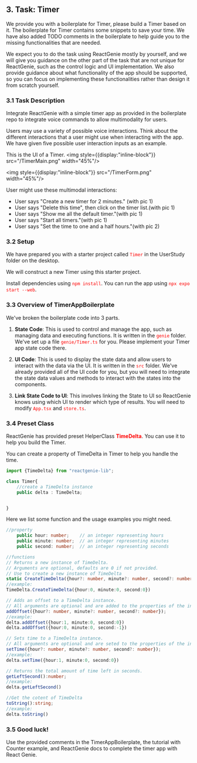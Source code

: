 ## 3. Task: Timer
We provide you with a boilerplate for Timer, please build a Timer based on it.
The boilerplate for Timer contains some snippets to save your time. We have also added TODO comments 
in the boilerplate to help guide you to the missing functionalities that are needed.

We expect you to do the task using ReactGenie mostly by yourself,
and we will give you guidance on the other part of the task that are not unique for ReactGenie,
such as the control logic and UI implementation.
We also provide guidance about what functionality of the app should be supported,
so you can focus on implementing these functionalities rather than design it from scratch yourself.

### 3.1 Task Description
Integrate ReactGenie with a simple timer app as provided in the boilerplate repo to integrate voice commands to 
allow multimodality for users.

Users may use a variety of possible voice interactions. Think about the different interactions that a user 
might use when interacting with the app. We have given five possible user interaction inputs as an example.

This is the UI of a Timer. 
<img style={{display:"inline-block"}} src="/TimerMain.png" width="45%"/>

<img style={{display:"inline-block"}} src="/TimerForm.png" width="45%"/>

User might use these multimodal interactions:


* User says "Create a new timer for 2 minutes." (with pic 1)
* User says "Delete this time", then click on the timer list.(with pic 1)
* User says "Show me all the default timer."(with pic 1)
* User says "Start all timers."(with pic 1)
* User says "Set the time to one and a half hours."(with pic 2)

### 3.2 Setup
We have prepared you with a starter project called <font color="red">`Timer`</font> in the UserStudy folder on the desktop.

We will construct a new Timer using this starter project.

Install dependencies using <font color='red'>`npm install`</font>.
You can run the app using <font color='red'>`npx expo start --web`</font>.

### 3.3 Overview of TimerAppBoilerplate

We've broken the boilerplate code into 3 parts.

1. **State Code**: This is used to control and manage the app, such as managing data and executing functions.
It is written in the <font color="red">`genie`</font> folder. We've set up a file <font color="red">`genie/Timer.ts`</font> for you. Please implement
your Timer app state code there.

2. **UI Code**: This is used to display the state data and allow users to interact with the data via the UI. It is written in the
<font color="red">`src`</font> folder. We've already provided all of the UI code for you, but you will need to integrate
the state data values and methods to interact with the states into the components.

3. **Link State Code to UI**: This involves linking the State to UI so ReactGenie knows using which UI to render which type of results. You will need to modify <font color="red">`App.tsx`</font> and <font color="red">`store.ts`</font>.


### 3.4 Preset Class
ReactGenie has provided preset HelperClass <font color='red'>**TimeDelta**</font>. You can use it to help you build the Timer.

You can create a property of TimeDelta in Timer to help you handle the time.
```typescript
import {TimeDelta} from "reactgenie-lib";

class Timer{
    //create a TimeDelta instance
    public delta : TimeDelta;


}
```


Here we list some function and the usage examples you might need.
```typescript filename="TimeDelta"
//property
    public hour: number;    // an integer representing hours
    public minute: number;  // an integer representing minutes
    public second: number;  // an integer representing seconds

//functions
// Returns a new instance of TimeDelta.
// Arguments are optional, defaults are 0 if not provided. 
// Use to create a new instance of TimeDelta
static CreateTimeDelta({hour?: number, minute?: number, second?: number}) : TimeDelta;
//example:
TimeDelta.CreateTimeDelta({hour:0, minute:0, second:0})

// Adds an offset to a TimeDelta instance.
// All arguments are optional and are added to the properties of the instance
addOffset({hour?: number, minute?: number, second?: number});
//example: 
delta.addOffset({hour:1, minute:0, second:0})
delta.addOffset({hour:0, minute:0, second:-1})

// Sets time to a TimeDelta instance.
// All arguments are optional and are seted to the properties of the instance
setTime({hour?: number, minute?: number, second?: number});
//example: 
delta.setTime({hour:1, minute:0, second:0})

// Returns the total amount of time left in seconds.
getLeftSecond():number;
//example: 
delta.getLeftSecond()

//Get the cotent of TimeDelta
toString():string;
//example: 
delta.toString()
```

### 3.5 Good luck!

Use the provided comments in the TimerAppBoilerplate, the tutorial with Counter example, and ReactGenie docs to 
complete the timer app with React Genie.